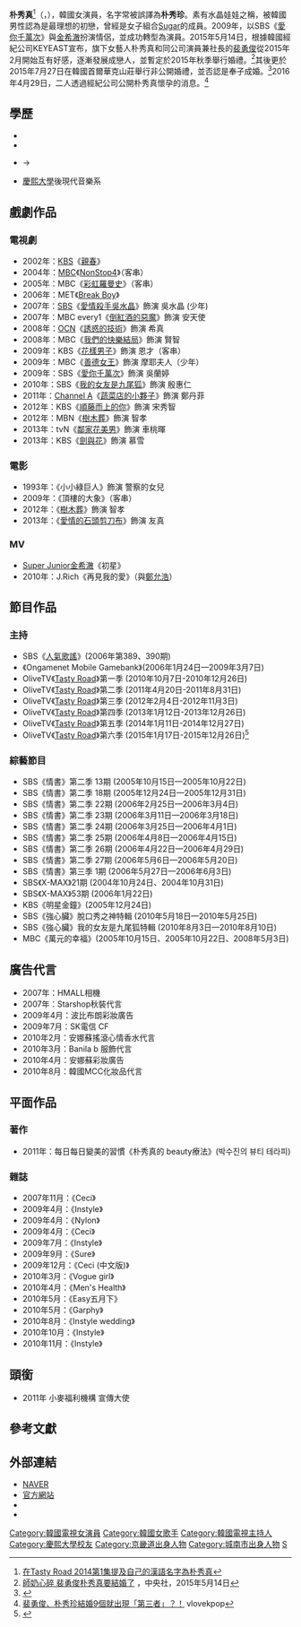 {{藝人
| 姓名 = 朴秀真
| 類型 = 女演員
| 圖片 = Park Soo-jin at the 2014 Seoul Fashion Week.JPG
| 外文名 = 박수진
| 外文 = ko
| 羅馬拼音 = Park Soo Jin
| 英文名 = 
| 暱稱 = 
| 國籍 = {{KOR}}
| 民族 = 
| 籍貫 = 
| 出生日期 = {{birth_date_and_age|1985|11|27}}
| 出生地點 = {{ROK}}[[京畿道|京畿道]][[城南市|城南市]][[盆唐區|盆唐區]]
| 職業 = [[歌手|歌手]]、[[演員|演員]]
| 語言 = [[韓語|韓語]]、[[英語|英語]]、[[華語|華語]]
| 教育程度 = [[慶熙大學|慶熙大學]]後現代音樂系 
| 音樂類型 = 
| 演奏樂器 = 
| 配偶 = {{marriage|[[裴勇俊|裴勇俊]]|2015年}}
| 兒女 = 1子1女
| 出道地點 = 
| 出道作 = 
| 出道日期 = 2002年
| 代表作 = 
| 活躍年代 = 
| 唱片公司 = 
| 經紀公司 = [[Keyeast|Keyeast]]
| 網站 = 
| 相關團體 = [[Sugar_(組合)|Sugar]]（已解散）
| 獎項 = 
| IMDb =   R
| 音樂專輯 = 
| 電影 = 
| 電視節目 = 
}}

'''朴秀真'''<ref>[https://web.archive.org/web/20140819084459/http://drama-ost.com/korean/wp-content/uploads/2014/08/park.jpg 在Tasty Road 2014第1集提及自己的漢語名字為朴秀真]</ref>（{{lang-ko|'''박수진'''}}，{{bd|1985年|11月27日|catIdx=P朴}}），韓國女演員，名字常被誤譯為'''朴秀珍'''。素有水晶娃娃之稱，被韓國男性認為是最理想的初戀，曾經是女子組合[[Sugar_(組合)|Sugar]]的成員。2009年，以SBS《[[愛你千萬次|愛你千萬次]]》與[[金希澈|金希澈]]扮演情侶，並成功轉型為演員。2015年5月14日，根據韓國經紀公司KEYEAST宣布，旗下女藝人朴秀真和同公司演員兼社長的[[裴勇俊|裴勇俊]]從2015年2月開始互有好感，逐漸發展成戀人，並暫定於2015年秋季舉行婚禮。<ref>[http://www.cna.com.tw/news/firstnews/201505145011-1.aspx 師奶心碎 裴勇俊朴秀真要結婚了] {{Wayback|url=http://www.cna.com.tw/news/firstnews/201505145011-1.aspx |date=20150516082503 }}，中央社，2015年5月14日</ref>其後更於2015年7月27日在韓國首爾華克山莊舉行非公開婚禮，並否認是奉子成婚。<ref>{{Cite web |url=http://www.cna.com.tw/news/firstnews/201507270199-1.aspx |title=裴勇俊公開與朴秀珍婚紗照 難掩喜悅 |access-date=2015-07-27 |archive-date=2015-07-27 |archive-url=https://web.archive.org/web/20150727102250/http://www.cna.com.tw/news/firstnews/201507270199-1.aspx |dead-url=no }}</ref>2016年4月29日，二人透過經紀公司公開朴秀真懷孕的消息。<ref>[http://www.vlovekpop.com/20160502-bae-park/ 裴勇俊、朴秀珍結婚9個就出現「第三者」？！] {{webarchive|url=https://web.archive.org/web/20160531163805/http://www.vlovekpop.com/20160502-bae-park/ |date=2016-05-31 }}vlovekpop{{zh}}</ref>

== 學歷 ==
* {{link-ko|草林初等學校|초림초등학교}}
* {{link-ko|養英中學校|양영중학교}}
* {{link-ko|桂園藝術高等學校|계원예술고등학교}} →  {{link-ko|祥明大學校 師範大學 附屬女子高等學校|상명대학교_사범대학_부속여자고등학교}}
* [[慶熙大學|慶熙大學]]後現代音樂系

== 戲劇作品 ==
=== 電視劇 ===
*2002年：[[韓國放送公社|KBS]]《[[青春_(韓國電視劇)|親春]]》
*2004年：[[文化廣播_(韓國)|MBC]]《[[NonStop4|NonStop4]]》（客串）
*2005年：MBC《[[彩虹羅曼史|彩虹羅曼史]]》（客串）
*2006年：MET《[[Break_Boy|Break Boy]]》
*2007年：[[SBS_(韓國)|SBS]]《[[愛情殺手吳水晶|愛情殺手吳水晶]]》飾演 吳水晶 (少年)
*2007年：MBC every1《[[倒紅酒的惡魔|倒紅酒的惡魔]]》飾演 安天使
*2008年：[[OCN|OCN]]《[[誘惑的技術|誘惑的技術]]》飾演 希真
*2008年：MBC《[[我們的快樂結局|我們的快樂結局]]》飾演 賢智
*2009年：KBS《[[流星花園_(韓國電視劇)|花樣男子]]》飾演 恩才（客串）
*2009年：MBC《[[善德女王_(韓國電視劇)|善德女王]]》飾演 摩耶夫人（少年）
*2009年：SBS《[[愛你千萬次|愛你千萬次]]》飾演 吳蘭婷
*2010年：SBS《[[我的女友是九尾狐|我的女友是九尾狐]]》飾演 殷惠仁
*2011年：[[Channel_A|Channel A]]《[[蔬菜店的小夥子|蔬菜店的小夥子]]》飾演 鄭丹菲
*2012年：KBS《[[順藤而上的你|順藤而上的你]]》飾演 宋秀智
*2012年：MBN《[[樹木葬|樹木葬]]》飾演 智孝
*2013年：tvN《[[鄰家花美男|鄰家花美男]]》飾演 車桃暉
*2013年：KBS《[[劍與花|劍與花]]》飾演 慕雪

=== 電影 ===
*1993年：《小小綠巨人》飾演 警察的女兒
*2009年：《頂樓的大象》（客串）
*2012年：《[[樹木葬|樹木葬]]》飾演 智孝
*2013年：《[[愛情的石頭剪刀布|愛情的石頭剪刀布]]》飾演 友真

=== MV ===
*[[Super_Junior|Super Junior]][[金希澈|金希澈]]《初星》
*2010年：J.Rich《再見我的愛》（與[[鄭允浩|鄭允浩]]）

==節目作品==
=== 主持 ===
* SBS《[[韓國人氣歌謠|人氣歌謠]]》(2006年第389、390期)
* 《Ongamenet Mobile Gamebank》(2006年1月24日—2009年3月7日)
* OliveTV《[[Tasty_Road|Tasty Road]]》第一季 (2010年10月7日-2010年12月26日)
* OliveTV《[[Tasty_Road|Tasty Road]]》第二季 (2011年4月20日-2011年8月31日)
* OliveTV《[[Tasty_Road|Tasty Road]]》第三季 (2012年2月4日-2012年11月3日)
* OliveTV《[[Tasty_Road|Tasty Road]]》第四季 (2013年1月12日-2013年12月26日)
* OliveTV《[[Tasty_Road|Tasty Road]]》第五季 (2014年1月11日-2014年12月27日)
* OliveTV《[[Tasty_Road|Tasty Road]]》第六季 (2015年1月17日-2015年12月26日)<ref>{{cite web|url=http://www.koreastardaily.com/tc/news/73319|title=朴秀真告別《Tasty Road》：「六年來和節目一起成長」|first=|last=韓星網|publisher=|accessdate=2017-02-12|archive-date=2017-02-13|archive-url=https://web.archive.org/web/20170213090455/http://www.koreastardaily.com/tc/news/73319|dead-url=no}}</ref>

=== 綜藝節目 ===
* SBS《情書》第二季 13期 (2005年10月15日—2005年10月22日)
* SBS《情書》第二季 18期 (2005年12月24日—2005年12月31日)
* SBS《情書》第二季 22期 (2006年2月25日—2006年3月4日)
* SBS《情書》第二季 23期 (2006年3月11日—2006年3月18日)
* SBS《情書》第二季 24期 (2006年3月25日—2006年4月1日)
* SBS《情書》第二季 25期 (2006年4月8日—2006年4月15日)
* SBS《情書》第二季 26期 (2006年4月22日—2006年4月29日)
* SBS《情書》第二季 27期 (2006年5月6日—2006年5月20日)
* SBS《情書》第三季 1期  (2006年5月27日—2006年6月3日)
* SBS《X-MAX》21期 (2004年10月24日、2004年10月31日)
* SBS《X-MAX》53期 (2006年1月22日)
* KBS《明星金鐘》(2005年12月24日)
* SBS《強心臟》脫口秀之神特輯 (2010年5月18日—2010年5月25日)
* SBS《強心臟》我的女友是九尾狐特輯 (2010年8月3日—2010年8月10日)
* MBC《萬元的幸福》(2005年10月15日、2005年10月22日、2008年5月3日)

== 廣告代言 ==
*2007年：HMALL相機
*2007年：Starshop秋裝代言
*2009年4月：波比布朗彩妝廣告
*2009年7月：SK電信 CF
*2010年2月：安娜蘇搖滾心情香水代言
*2010年3月：Banila b 服飾代言
*2010年4月：安娜蘇彩妝廣告
*2010年8月：韓國MCC化妝品代言

== 平面作品 ==
===著作 ===
*2011年：每日每日變美的習慣《朴秀真的 beauty療法》(박수진의 뷰티 테라피)
=== 雜誌 ===
*2007年11月：《Ceci》
*2009年4月：《Instyle》
*2009年4月：《Nylon》
*2009年4月：《Ceci》
*2009年7月：《Instyle》
*2009年9月：《Sure》
*2009年12月：《Ceci (中文版)》
*2010年3月：《Vogue girl》
*2010年4月：《Men's Health》
*2010年5月：《Easy五月下》
*2010年5月：《Garphy》
*2010年8月：《Instyle wedding》
*2010年10月：《Instyle》
*2010年11月：《Instyle》

== 頭銜 ==
*2011年 小麥福利機構 宣傳大使
==參考文獻==
{{Reflist}}

== 外部連結 ==
*[http://people.search.naver.com/search.naver?where=nexearch&query=%EB%B0%95%EC%88%98%EC%A7%84&sm=tab_etc&ie=utf8&key=PeopleService&os=94519 NAVER] {{Wayback|url=http://people.search.naver.com/search.naver?where=nexearch&query=%EB%B0%95%EC%88%98%EC%A7%84&sm=tab_etc&ie=utf8&key=PeopleService&os=94519 |date=20160304133633 }}{{ko}}
*[http://www.keyeast.co.kr/index/artist/profile.asp?art_idx=43 官方網站] {{Wayback|url=http://www.keyeast.co.kr/index/artist/profile.asp?art_idx=43 |date=20170130141842 }} 
*{{twitter|SSujining}}
*{{instagram|SSujining}}

{{KEYEAST}}

{{DEFAULTSORT:Park Soo Jin}}
[[Category:韓國電視女演員|Category:韓國電視女演員]]
[[Category:韓國女歌手|Category:韓國女歌手]]
[[Category:韓國電視主持人|Category:韓國電視主持人]]
[[Category:慶熙大學校友|Category:慶熙大學校友]]
[[Category:京畿道出身人物|Category:京畿道出身人物]]
[[Category:城南市出身人物|Category:城南市出身人物]]
[[Category:朴姓|S]]